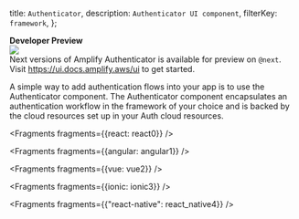   title: `Authenticator`,
  description: `Authenticator UI component`,
  filterKey: `framework`,
};

<Callout warning={true}>
  <b>Developer Preview</b>
  <br />
  <a
    href={`https://www.npmjs.com/package/@aws-amplify/ui/v/next`}
  >
    <img
      src={`https://img.shields.io/badge/npm-%40next-blue.svg`}
    />
  </a>  
  <br />
  Next versions of Amplify Authenticator is available for preview on <code>@next</code>.
  <br />
  Visit <a href="https://ui.docs.amplify.aws/ui">https://ui.docs.amplify.aws/ui</a> to get started.
</Callout>

A simple way to add authentication flows into your app is to use the Authenticator component. The Authenticator component encapsulates an authentication workflow in the framework of your choice and is backed by the cloud resources set up in your Auth cloud resources.


<Fragments fragments={{react: react0}} />


<Fragments fragments={{angular: angular1}} />


<Fragments fragments={{vue: vue2}} />


<Fragments fragments={{ionic: ionic3}} />


  <Fragments fragments={{"react-native": react_native4}} />
